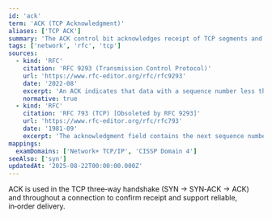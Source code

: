 ```yaml
---
id: 'ack'
term: 'ACK (TCP Acknowledgment)'
aliases: ['TCP ACK']
summary: 'The ACK control bit acknowledges receipt of TCP segments and advances the acknowledgment number during the three‑way handshake and normal data transfer.'
tags: ['network', 'rfc', 'tcp']
sources:
  - kind: 'RFC'
    citation: 'RFC 9293 (Transmission Control Protocol)'
    url: 'https://www.rfc-editor.org/rfc/rfc9293'
    date: '2022-08'
    excerpt: 'An ACK indicates that data with a sequence number less than the acknowledgment value has been received.'
    normative: true
  - kind: 'RFC'
    citation: 'RFC 793 (TCP) [Obsoleted by RFC 9293]'
    url: 'https://www.rfc-editor.org/rfc/rfc793'
    date: '1981-09'
    excerpt: 'The acknowledgment field contains the next sequence number the sender of the acknowledgment expects to receive.'
mappings:
  examDomains: ['Network+ TCP/IP', 'CISSP Domain 4']
seeAlso: ['syn']
updatedAt: '2025-08-22T00:00:00.000Z'
---
```


ACK is used in the TCP three‑way handshake (SYN → SYN‑ACK → ACK) and throughout a connection to confirm receipt and support reliable, in‑order delivery.
